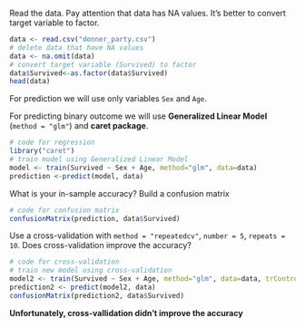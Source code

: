 Read the data. Pay attention that data has NA values. It's better to convert target variable to factor.
```r
data <- read.csv("donner_party.csv")
# delete data that have NA values
data <- na.omit(data)
# convert target variable (Survived) to factor
data$Survived<-as.factor(data$Survived)
head(data)
```

For prediction we will use only variables `Sex` and `Age`. 

For predicting binary outcome we will use **Generalized Linear Model** (`method = "glm"`) and **caret package**. 

```r
# code for regression
library("caret")
# train model using Generalized Linear Model
model <- train(Survived ~ Sex + Age, method="glm", data=data)
prediction <-predict(model, data)
```

What is your in-sample accuracy? Build a confusion matrix

```r
# code for confusion matrix
confusionMatrix(prediction, data$Survived)
```

Use a cross-validation with `method = "repeatedcv"`, `number = 5`, `repeats = 10`. Does cross-validation improve the accuracy?

```r
# code for cross-validation
# train new model using cross-validation
model2 <- train(Survived ~ Sex + Age, method="glm", data=data, trControl=trainControl(method="repeatedcv", number=5, repeats=10))
prediction2 <- predict(model2, data)
confusionMatrix(prediction2, data$Survived)
```
**Unfortunately, cross-vallidation didn't improve the accuracy**
